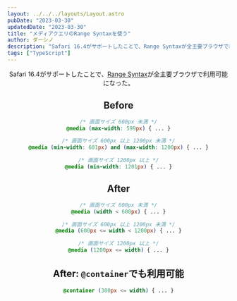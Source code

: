 ```yaml
---
layout: ../../../layouts/Layout.astro
pubDate: "2023-03-30"
updatedDate: "2023-03-30"
title: "メディアクエリのRange Syntaxを使う"
author: ダーシノ
description: "Safari 16.4がサポートしたことで、Range Syntaxが全主要ブラウザで利用可能になった。"
tags: ["TypeScript"]
---
```



<Header {...frontmatter} />

Safari 16.4がサポートしたことで、[Range Syntax](https://zenn.dev/moneyforward/articles/css-range-syntax)が全主要ブラウザで利用可能になった。

## Before

```css
/* 画面サイズ 600px 未満 */
@media (max-width: 599px) { ... }

/* 画面サイズ 600px 以上 1200px 未満 */
@media (min-width: 601px) and (max-width: 1200px) { ... }

/* 画面サイズ 1200px 以上 */
@media (min-width: 1201px) { ... }
```

## After

```css
/* 画面サイズ 600px 未満 */
@media (width < 600px) { ... }

/* 画面サイズ 600px 以上 1200px 未満 */
@media (600px <= width < 1200px) { ... }

/* 画面サイズ 1200px 以上 */
@media (1200px <= width) { ... }
```

## After: `@container`でも利用可能

```css
@container (300px <= width) { ... }
```
